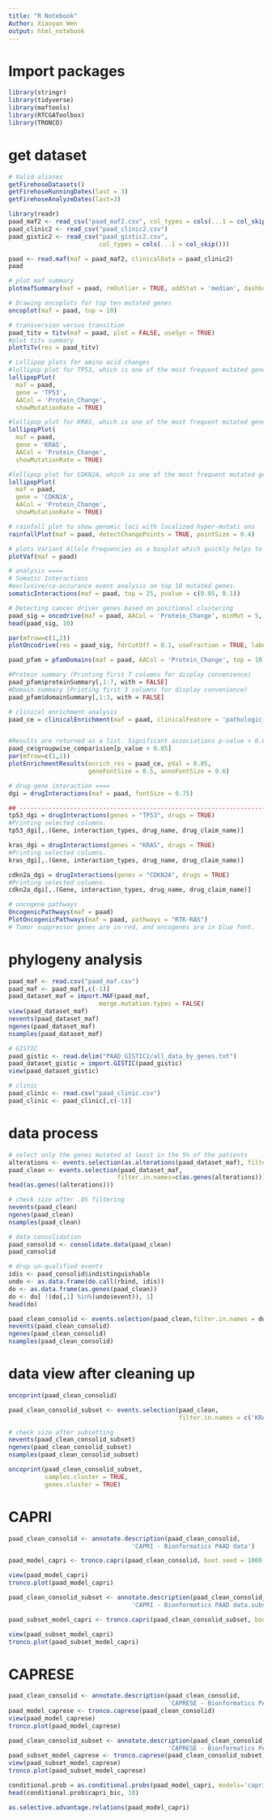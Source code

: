 ```yaml
---
title: "R Notebook"
Author: Xiaoyan Wen
output: html_notebook
---
```


# Import packages

```r
library(stringr)
library(tidyverse)
library(maftools)
library(RTCGAToolbox)
library(TRONCO)
```
# get dataset
```r
# Valid aliases
getFirehoseDatasets()
getFirehoseRunningDates(last = 3)
getFirehoseAnalyzeDates(last=3)
```

```r
library(readr)
paad_maf2 <- read_csv("paad_maf2.csv", col_types = cols(...1 = col_skip()))
paad_clinic2 <- read_csv("paad_clinic2.csv")
paad_gistic2 <- read_csv("paad_gistic2.csv", 
                         col_types = cols(...1 = col_skip()))
```


```r
paad <- read.maf(maf = paad_maf2, clinicalData = paad_clinic2)
paad
```
```r
# plot maf summary
plotmafSummary(maf = paad, rmOutlier = TRUE, addStat = 'median', dashboard = TRUE, titvRaw = FALSE)
```

```r
# Drawing oncoplots for top ten mutated genes
oncoplot(maf = paad, top = 10)
```

```r
# transversion versus transition
paad_titv = titv(maf = paad, plot = FALSE, useSyn = TRUE)
#plot titv summary
plotTiTv(res = paad_titv)
```

```r
# Lollipop plots for amino acid changes
#lollipop plot for TP53, which is one of the most frequent mutated gene in PAAD.
lollipopPlot(
  maf = paad,
  gene = 'TP53',
  AACol = 'Protein_Change',
  showMutationRate = TRUE)
```
```r
#lollipop plot for KRAS, which is one of the most frequent mutated gene in PAAD.
lollipopPlot(
  maf = paad,
  gene = 'KRAS',
  AACol = 'Protein_Change',
  showMutationRate = TRUE)
```

```r
#lollipop plot for CDKN2A, which is one of the most frequent mutated gene in PAAD.
lollipopPlot(
  maf = paad,
  gene = 'CDKN2A',
  AACol = 'Protein_Change',
  showMutationRate = TRUE)
```



```r
# rainfall plot to show genomic loci with localized hyper-mutati ons
rainfallPlot(maf = paad, detectChangePoints = TRUE, pointSize = 0.4)
```

```r
# plots Variant Allele Frequencies as a boxplot which quickly helps to estimate clonal status of top mutated genes
plotVaf(maf = paad)
```

```r
# analysis ====
# Somatic Interactions
#exclusive/co-occurance event analysis on top 10 mutated genes. 
somaticInteractions(maf = paad, top = 25, pvalue = c(0.05, 0.1))
```
```r
# Detecting cancer driver genes based on positional clustering
paad_sig = oncodrive(maf = paad, AACol = 'Protein_Change', minMut = 5, pvalMethod = 'zscore')
head(paad_sig, 10)

par(mfrow=c(1,2))
plotOncodrive(res = paad_sig, fdrCutOff = 0.1, useFraction = TRUE, labelSize = 1.2)

paad_pfam = pfamDomains(maf = paad, AACol = 'Protein_Change', top = 10)
```

```r
#Protein summary (Printing first 7 columns for display convenience)
paad_pfam$proteinSummary[,1:7, with = FALSE]
#Domain summary (Printing first 3 columns for display convenience)
paad_pfam$domainSummary[,1:3, with = FALSE]
```

```r
# clinical enrichment analysis
paad_ce = clinicalEnrichment(maf = paad, clinicalFeature = 'pathologic_stage')


#Results are returned as a list. Significant associations p-value < 0.05
paad_ce$groupwise_comparision[p_value < 0.05]
par(mfrow=c(1,1))
plotEnrichmentResults(enrich_res = paad_ce, pVal = 0.05, 
                      geneFontSize = 0.5, annoFontSize = 0.6)
```

```r
# drug-gene interaction ====
dgi = drugInteractions(maf = paad, fontSize = 0.75)

## -----------------------------------------------------------------------------
tp53_dgi = drugInteractions(genes = "TP53", drugs = TRUE)
#Printing selected columns.
tp53_dgi[,.(Gene, interaction_types, drug_name, drug_claim_name)]
```
```r
kras_dgi = drugInteractions(genes = "KRAS", drugs = TRUE)
#Printing selected columns.
kras_dgi[,.(Gene, interaction_types, drug_name, drug_claim_name)]
```
```r
cdkn2a_dgi = drugInteractions(genes = "CDKN2A", drugs = TRUE)
#Printing selected columns.
cdkn2a_dgi[,.(Gene, interaction_types, drug_name, drug_claim_name)]
```


```r
# oncogene pathways
OncogenicPathways(maf = paad)
PlotOncogenicPathways(maf = paad, pathways = "RTK-RAS")
# Tumor suppressor genes are in red, and oncogenes are in blue font.
```
# phylogeny analysis
```r
paad_maf <- read.csv("paad_maf.csv")
paad_maf <- paad_maf[,c(-1)]
paad_dataset_maf = import.MAF(paad_maf,
                         merge.mutation.types = FALSE)
view(paad_dataset_maf)
nevents(paad_dataset_maf)
ngenes(paad_dataset_maf)
nsamples(paad_dataset_maf)
```

```r
# GISTIC
paad_gistic <- read.delim("PAAD_GISTIC2/all_data_by_genes.txt")
paad_dataset_gistic = import.GISTIC(paad_gistic)
view(paad_dataset_gistic)
```

```r
# clinic
paad_clinic <- read.csv("paad_clinic.csv")
paad_clinic <- paad_clinic[,c(-1)]

```

# data process
```r
# select only the genes mutated at least in the 5% of the patients  
alterations <- events.selection(as.alterations(paad_dataset_maf), filter.freq = .05)
paad_clean <- events.selection(paad_dataset_maf,
                              filter.in.names=c(as.genes(alterations)))
head(as.genes((alterations)))

# check size after .05 filtering
nevents(paad_clean)
ngenes(paad_clean)
nsamples(paad_clean)
```

```r
# data consolidation
paad_consolid <- consolidate.data(paad_clean)
paad_consolid

# drop un-qualified events
idis <- paad_consolid$indistinguishable
undo <- as.data.frame(do.call(rbind, idis))
do <- as.data.frame(as.genes(paad_clean))
do <- do[ !(do[,1] %in%(undo$event)), 1]
head(do)

paad_clean_consolid <- events.selection(paad_clean,filter.in.names = do)
nevents(paad_clean_consolid)
ngenes(paad_clean_consolid)
nsamples(paad_clean_consolid)
```

# data view after cleaning up 
```r
oncoprint(paad_clean_consolid)
```

```r
paad_clean_consolid_subset <- events.selection(paad_clean,
                                               filter.in.names = c('KRAS','TP53','TTN','SMAD4','CDKN2A','FAT3','MUC16','RYR1','FLG','OBSCN','RBM12','TMCC1','IYD','GNAS','RREB1','CACNA1B' ) )

# check size after subsetting
nevents(paad_clean_consolid_subset)
ngenes(paad_clean_consolid_subset)
nsamples(paad_clean_consolid_subset)

oncoprint(paad_clean_consolid_subset,
          samples.cluster = TRUE,
          genes.cluster = TRUE)
```

# CAPRI
```r
paad_clean_consolid <- annotate.description(paad_clean_consolid,
                                  'CAPRI - Bionformatics PAAD data')

paad_model_capri <- tronco.capri(paad_clean_consolid, boot.seed = 1000, nboot = 5)

view(paad_model_capri)
tronco.plot(paad_model_capri)
```

```r
paad_clean_consolid_subset <- annotate.description(paad_clean_consolid_subset,
                                  'CAPRI - Bionformatics PAAD data.subset')

paad_subset_model_capri <- tronco.capri(paad_clean_consolid_subset, boot.seed = 1000, nboot = 5)

view(paad_subset_model_capri)
tronco.plot(paad_subset_model_capri)
```


# CAPRESE
```r
paad_clean_consolid <- annotate.description(paad_clean_consolid,
                                            'CAPRESE - Bionformatics PAAD data')
paad_model_caprese <- tronco.caprese(paad_clean_consolid)
view(paad_model_caprese)
tronco.plot(paad_model_caprese)
```
```r
paad_clean_consolid_subset <- annotate.description(paad_clean_consolid_subset,
                                            'CAPRESE - Bionformatics PAAD data.subset')
paad_subset_model_caprese <- tronco.caprese(paad_clean_consolid_subset)
view(paad_subset_model_caprese)
tronco.plot(paad_subset_model_caprese)
```


```r
conditional.prob = as.conditional.probs(paad_model_capri, models='capri_bic')
head(conditional.prob$capri_bic, 10)
```
```r
as.selective.advantage.relations(paad_model_capri)
```
















